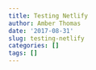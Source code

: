 ```yaml
---
title: Testing Netlify
author: Amber Thomas
date: '2017-08-31'
slug: testing-netlify
categories: []
tags: []
---
```


